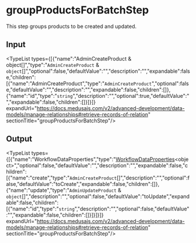 
# groupProductsForBatchStep

This step groups products to be created and updated.

## Input

<TypeList types={[{"name":"AdminCreateProduct & object[]","type":"`AdminCreateProduct` & `object`[]","optional":false,"defaultValue":"","description":"","expandable":false,"children":[{"name":"AdminCreateProduct","type":"`AdminCreateProduct`","optional":false,"defaultValue":"","description":"","expandable":false,"children":[]},{"name":"id","type":"`string`","description":"","optional":true,"defaultValue":"","expandable":false,"children":[]}]}]} expandUrl="https://docs.medusajs.com/v2/advanced-development/data-models/manage-relationships#retrieve-records-of-relation" sectionTitle="groupProductsForBatchStep"/>

## Output

<TypeList types={[{"name":"WorkflowDataProperties","type":"[WorkflowDataProperties](../../../../workflows/types/workflows.WorkflowDataProperties/page.mdx)&#60;object&#62;","optional":false,"defaultValue":"","description":"","expandable":false,"children":[{"name":"create","type":"`AdminCreateProduct`[]","description":"","optional":false,"defaultValue":"toCreate","expandable":false,"children":[]},{"name":"update","type":"`AdminUpdateProduct` & `object`[]","description":"","optional":false,"defaultValue":"toUpdate","expandable":false,"children":[{"name":"id","type":"`string`","description":"","optional":false,"defaultValue":"","expandable":false,"children":[]}]}]}]} expandUrl="https://docs.medusajs.com/v2/advanced-development/data-models/manage-relationships#retrieve-records-of-relation" sectionTitle="groupProductsForBatchStep"/>
